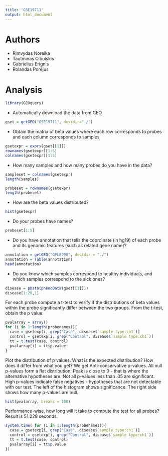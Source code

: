 ```yaml
---
title: 'GSE19711'
output: html_document
---
```


# Authors


- Rimvydas Noreika
- Tautminas Cibulskis
- Gabrielius Erignis
- Rolandas Porėjus


# Analysis
 ```r
library(GEOquery)
 ```
- Automatically download the data from GEO
```r
gset = getGEO("GSE19711", destdir="./")
```
- Obtain the matrix of beta values where each row corresponds to probes and each column corresponds to samples
```r
gsetexpr = exprs(gset[[1]])
rownames(gsetexpr)[1:5]
colnames(gsetexpr)[1:5]
```
- How many samples and how many probes do you have in the data?
```r
sampleset = colnames(gsetexpr)
length(samples)

probeset = rownames(gsetexpr)
length(probeset)
```
- How are the beta values distributed?
 ```r
 hist(gsetexpr)
 ```
- Do your probes have names?
```r
probeset[1:5]
```
- Do you have annotation that tells the coordinate (in hg19) of each probe and its genomic features (such as related gene name)?
```r
annotation = getGEO("GPL8490", destdir = "./")
annotation = Table(annotation)
head(annotation)
```
- Do you know which samples correspond to healthy individuals, and which samples correspond to the sick ones?
```r
disease = pData(phenoData(gset[[1]]))
disease[1:20,1]
```

For each probe compute a t-test to verify if the distributions of beta values within the probe significantly differ between the two groups. From the t-test, obtain the p value.
```r
pvalarray = array()
for (i in 1:length(probenames)){
  case = gsetexp[i, grep("Case", disease$`sample type:ch1`)]
  control = gsetexp[i, grep("Control", disease$`sample type:ch1`)]
  tt = t.test(case, control)
  pvalarray[i] = tt$p.value
} 
```

Plot the distribution of p values. What is the expected distribution? How does it differ from what you get?
We get Anti-conservative p-values. All null p-values form a flat distribution. Peak is close to 0 - that is where the alternative hypotheses are. Not all p-values less than .05 are significant. High p-values indicate false negatives - hypotheses that are not detectable with our test. The left of the histogram shows significance. The right side shows how many p-values are null.
```r
hist(pvalarray, breaks = 100)
```
Performance-wise, how long will it take to compute the test for all probes?
Result is 51.228 seconds.
```r
system.time( for (i in 1:length(probenames)){
  case = gsetexp[i, grep("Case", disease$`sample type:ch1`)]
  control = gsetexp[i, grep("Control", disease$`sample type:ch1`)]
  tt = t.test(case, control)
  pvalarray[i] = tt$p.value
})
```

